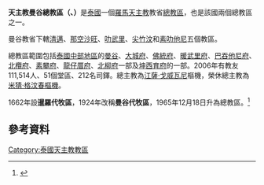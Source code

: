 {{Infobox Roman Catholic diocese
|Roman Catholic Diocese of = 天主教曼谷總教區
|Latin name of diocese = Archidioecesis Bangkokensis
|image = Assumption cathedral Bangkok.jpg
|caption = 聖母升天主教座堂
|location = [[泰国|泰国]]
|territory = 
|population = 111,514
|rite = [[拉丁禮|拉丁禮]]
|province = 
|established = 1965年
|cathedral = [[易三倉禮拜堂|聖母升天主教座堂]]
|leadership = 總主教
|website = http://www.catholic.or.th/
|metropolitan = [[江薩·戈威瓦尼|江薩·戈威瓦尼]]樞機
|ordinary =  
|coadjutor bishop = 
|emeritus =[[米猜·格汶春|米猜·格汶春]]樞機
}}
'''天主教曼谷總教區（{{lang-la|Archidioecesis Bangkokensis}}、{{lang-th|อัครสังฆมณฑลกรุงเทพฯ}}）'''是[[泰國|泰國]]一個[[羅馬天主教|羅馬天主教]]教省[[總教區|總教區]]，也是該國兩個總教區之一。

曼谷教省下轄[[天主教清邁教區|清邁]]、[[天主教那空沙旺教區|那空沙旺]]、[[天主教叻武里教區|叻武里]]、[[天主教尖竹汶教區|尖竹汶]]和[[天主教素叻他尼教區|素叻他尼]]五個教區。

總教區範圍包括[[泰國中部地區|泰國中部地區]]的[[曼谷|曼谷]]、[[大城府|大城府]]、[[佛統府|佛統府]]、[[暖武里府|暖武里府]]、[[巴吞他尼府|巴吞他尼府]]、[[北欖府|北欖府]]、[[素攀府|素攀府]]、[[龍仔厝府|龍仔厝府]]、[[北柳府|北柳府]]一部及[[坤西育府|坤西育府]]的一部。2006年有教友111,514人、51個堂區、212名司鐸。總主教為[[江薩·戈威瓦尼|江薩·戈威瓦尼]]樞機，榮休總主教為[[米猜·格汶春|米猜·格汶春]][[樞機|樞機]]。

1662年設'''暹羅代牧區'''，1924年改稱'''曼谷代牧區'''，1965年12月18日升為總教區。<ref>{{Cite web |url=http://w2.vatican.va/content/paul-vi/la/apost_constitutions/documents/hf_p-vi_apc_19651218_de-thailandia.html |title=升為總教區的宗座憲令 |access-date=2015-08-06 |archive-date=2020-05-20 |archive-url=https://web.archive.org/web/20200520181015/https://w2.vatican.va/content/paul-vi/la/apost_constitutions/documents/hf_p-vi_apc_19651218_de-thailandia.html |dead-url=no }}</ref>
==參考資料==
{{reflist}}
{{天主教泰國教省}}
[[Category:泰國天主教教區|Category:泰國天主教教區]]